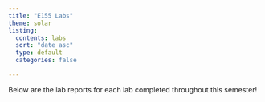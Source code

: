 ```yaml
---
title: "E155 Labs"
theme: solar
listing:
  contents: labs
  sort: "date asc"
  type: default
  categories: false

---
```

Below are the lab reports for each lab completed throughout this semester!